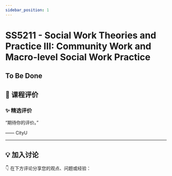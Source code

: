 ```yaml
---
sidebar_position: 1
---
```



# SS5211 - Social Work Theories and Practice III: Community Work and Macro-level Social Work Practice

## To Be Done

## **💬 课程评价**

### ✨ **精选评价**
<div className={commentStyles.commentBox}>
    <p className={commentStyles.commentText}>
        “期待你的评价。”
    </p>
    <p className={commentStyles.commentAuthor}>—— CityU</p>
</div>

---

## **💡 加入讨论**

👇 在下方评论分享您的观点、问题或经验：
<Utterances />
